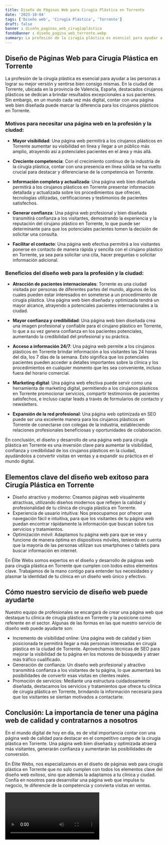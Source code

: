 ```yaml
---
title: Diseño de Páginas Web para Cirugía Plástica en Torrente
date: '2023-10-04'
tags: ['Diseño web', 'Cirugía Plástica', 'Torrente']
draft: false
banner : diseño_paginas_web_cirugíaplástica
fondoBanner : diseño_pagina_web_torrente.webp
summary: La profesión de la cirugía plástica es esencial para ayudar a las personas a lograr su mejor versión y sentirse bien consigo mismas. En la ciudad de Torrente, ubicada en la provincia de Valencia, España, destacados cirujanos plásticos se dedican a brindar resultados excepcionales a sus pacientes. Sin embargo, en un mundo cada vez más digital, contar con una página web bien diseñada puede marcar la diferencia para los cirujanos plásticos en Torrente.
---
```


## Diseño de Páginas Web para Cirugía Plástica en Torrente

La profesión de la cirugía plástica es esencial para ayudar a las personas a lograr su mejor versión y sentirse bien consigo mismas. En la ciudad de Torrente, ubicada en la provincia de Valencia, España, destacados cirujanos plásticos se dedican a brindar resultados excepcionales a sus pacientes. Sin embargo, en un mundo cada vez más digital, contar con una página web bien diseñada puede marcar la diferencia para los cirujanos plásticos en Torrente.

### Motivos para necesitar una página web en la profesión y la ciudad:

- **Mayor visibilidad**: Una página web permitirá a los cirujanos plásticos en Torrente aumentar su visibilidad en línea y llegar a un público más amplio, atrayendo así a potenciales pacientes en el área y más allá.

- **Creciente competencia**: Con el crecimiento continuo de la industria de la cirugía plástica, contar con una presencia en línea sólida se ha vuelto crucial para destacar y diferenciarse de la competencia en Torrente.

- **Información completa y actualizada**: Una página web bien diseñada permitirá a los cirujanos plásticos en Torrente presentar información detallada y actualizada sobre los procedimientos que ofrecen, tecnologías utilizadas, certificaciones y testimonios de pacientes satisfechos.

- **Generar confianza**: Una página web profesional y bien diseñada transmitirá confianza a los visitantes, demostrando la experiencia y la reputación del cirujano plástico en Torrente, lo que puede ser determinante para que los potenciales pacientes tomen la decisión de solicitar una consulta.

- **Facilitar el contacto**: Una página web efectiva permitirá a los visitantes ponerse en contacto de manera rápida y sencilla con el cirujano plástico en Torrente, ya sea para solicitar una cita, hacer preguntas o solicitar información adicional.

### Beneficios del diseño web para la profesión y la ciudad:

- **Atracción de pacientes internacionales**: Torrente es una ciudad visitada por personas de diferentes partes del mundo, algunos de los cuales pueden estar interesados en someterse a un procedimiento de cirugía plástica. Una página web bien diseñada y optimizada tendrá un mayor alcance, atrayendo a potenciales pacientes internacionales a la ciudad.

- **Mayor confianza y credibilidad**: Una página web bien diseñada crea una imagen profesional y confiable para el cirujano plástico en Torrente, lo que a su vez genera confianza en los pacientes potenciales, aumentando la credibilidad del profesional y su práctica.

- **Acceso a información 24/7**: Una página web permite a los cirujanos plásticos en Torrente brindar información a los visitantes las 24 horas del día, los 7 días de la semana. Esto significa que los potenciales pacientes pueden acceder a detalles importantes sobre la clínica y los procedimientos en cualquier momento que les sea conveniente, incluso fuera del horario comercial.

- **Marketing digital**: Una página web efectiva puede servir como una herramienta de marketing digital, permitiendo a los cirujanos plásticos en Torrente promocionar servicios, compartir testimonios de pacientes satisfechos, e incluso captar leads a través de formularios de contacto y newsletters.

- **Expansión de la red profesional**: Una página web optimizada en SEO puede ser una excelente manera para los cirujanos plásticos en Torrente de conectarse con colegas de la industria, estableciendo relaciones profesionales beneficiosas y oportunidades de colaboración.

En conclusión, el diseño y desarrollo de una página web para cirugía plástica en Torrente es una inversión clave para aumentar la visibilidad, confianza y credibilidad de los cirujanos plásticos en la ciudad, ayudándolos a convertir visitas en ventas y a expandir su práctica en el mundo digital.

<GifSeo />

<Cta />

## Elementos clave del diseño web exitoso para Cirugía Plástica en Torrente

- Diseño atractivo y moderno: Creamos páginas web visualmente atractivas, utilizando diseños modernos que reflejen la calidad y profesionalidad de tu clínica de cirugía plástica en Torrente.
- Experiencia de usuario intuitiva: Nos preocupamos por ofrecer una navegación fácil e intuitiva, para que los visitantes de tu página web puedan encontrar rápidamente la información que buscan sobre tus servicios y tratamientos.
- Optimización móvil: Adaptamos tu página web para que se vea y funcione de manera óptima en dispositivos móviles, teniendo en cuenta que la mayoría de las personas utilizan sus smartphones o tablets para buscar información en internet.

En Élite Webs somos expertos en el diseño y desarrollo de páginas web para cirugía plástica en Torrente que cumplen con todos estos elementos clave. Trabajamos de la mano contigo para entender tus necesidades y plasmar la identidad de tu clínica en un diseño web único y efectivo.

## Cómo nuestro servicio de diseño web puede ayudarte

Nuestro equipo de profesionales se encargará de crear una página web que destaque tu clínica de cirugía plástica en Torrente y la posicione como referente en el sector. Algunas de las formas en las que nuestro servicio de diseño web puede ayudarte son:

- Incremento de visibilidad online: Una página web de calidad y bien posicionada te permitirá llegar a más personas interesadas en cirugía plástica en la ciudad de Torrente. Aprovechamos técnicas de SEO para mejorar la visibilidad de tu página en los motores de búsqueda y atraer más tráfico cualificado.
- Generación de confianza: Un diseño web profesional y atractivo transmitirá confianza a los visitantes de tu página, lo que aumentará las posibilidades de convertir esas visitas en clientes reales.
- Promoción de servicios: Mediante una estructura cuidadosamente diseñada, destacamos los servicios y tratamientos que ofrece tu clínica de cirugía plástica en Torrente, brindando la información necesaria para que los visitantes se sientan motivados a contactarte.

## Conclusión: La importancia de tener una página web de calidad y contratarnos a nosotros

En el mundo digital de hoy en día, es de vital importancia contar con una página web de calidad para destacar en el competitivo campo de la cirugía plástica en Torrente. Una página web bien diseñada y optimizada atraerá más visitantes, generarán confianza y aumentarán las posibilidades de conversión.

En Élite Webs, nos especializamos en el diseño de páginas web para cirugía plástica en Torrente que no solo cumplen con todos los elementos clave del diseño web exitoso, sino que además la adaptamos a tu clínica y ciudad. Confía en nosotros para desarrollar una página web que impulse tu negocio, te diferencie de la competencia y convierta visitas en ventas.

<Video />

<CtaBot job='Cirugía Plástica' city='Torrente'/>

<Gmaps query='Torrente+españa+maps' />